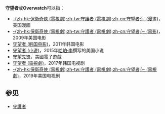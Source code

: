 '''守望者'''或'''Overwatch'''可以指：

*[[守護者_(漫畫)|-{zh-hk:保衛奇俠 (電視劇);zh-tw:守護者 (電視劇);zh-cn:守望者;}- (漫畫)]]，美国漫画
*[[守護者_(電影)|-{zh-hk:保衛奇俠 (電視劇);zh-tw:守護者 (電視劇);zh-cn:守望者;}- (電影)]]，2009年美国电影
*[[守望者_(韩国电影)|守望者 (韩国电影)]]，2011年韩国电影
*[[守望者_(小说)|守望者 (小说)]]，2015年[[哈珀·李|哈珀·李]]撰写的美国小说
*[[守望先锋|守望先锋]]，美國電子遊戲
*[[守望者_(電視劇)|守望者 (電視劇)]]，2017年韩国电视剧
*[[守護者_(電視劇)|-{zh-hk:保衛奇俠 (電視劇);zh-tw:守護者 (電視劇);zh-cn:守望者;}- (電視劇)]]，2019年美国电视剧

==参见==
*[[守護者|守護者]]

{{Disambig|Cat=三字作品消歧义}}